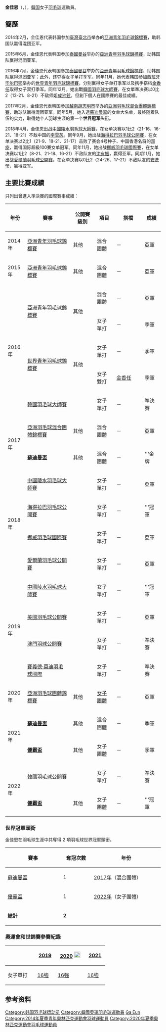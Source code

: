 {{noteTA|G1=Badminton}}
{{Infobox 羽球選手
| playername              = 金佳恩<ref name="日韓中学">{{ja}}{{cite web|title=平成２４年度 日・韓中学バドミントン交流競技会|url=http://www.u-zak.ne.jp/FBA-P/report/121201.pdf|publisher=福岡県バドミントン協会}}</ref><br/>{{lang|ko|김가은}}<br/><small>({{lang|en|Kim Ga Eun}})</small>
| image                   = 
| size                    = 
| caption                 = 
| birth_name              = 
| date_of_birth           ={{birth_date_and_age|1998|2|7}}
| place_of_birth          = [[韓國|韓國]][[蔚山廣域市|蔚山廣域市]]
| height                  = 
| weight                  = 
| event                   = 女子單打、女子雙打	
| country                 = {{KOR}}
| years_active            = 
| handedness              = 
| coach                   = 
| highest_ranking         = 第17位（女單）
| date_of_highest_ranking = 2020年1月14日<ref name="ranking">{{en}}[http://bwf.tournamentsoftware.com/ranking/player.aspx?id=21379&player=1739752 BWF World Ranking - Ranking of Ga Eun KIM (70930)]</ref>
| current_ranking         = 第17位（女單）
| date_of_current_ranking = 2020年1月14日<ref>{{en}}[http://bwfcontent.tournamentsoftware.com/ranking/category.aspx?id=22055&category=473 BWF World Ranking - BWF世界排名榜 (9/17/2019) - Women's singles]</ref>
| played                  = 129勝–72負（女單）<br/>25勝–10負（女雙）<br/>7勝–1負（混雙）
| titles                  = [[File:Simple_silver_cup.svg|15px]] [[蘇迪曼盃|蘇迪曼盃]]：1<br/>[[File:_Simple_silver_cup.svg|15px]] [[尤伯杯|尤伯杯]]：1
| bwf_profile             = 52E188CD-59F3-4EB7-8C0E-508A001FB1A9
| bwf_id                  = 70930
| updated                 = 2019年7月17日
}}
{{MedalTableTop|width=286px}}
{{MedalSport | 女子[[羽毛球|羽毛球]]}}
{{MedalCountry | {{KOR}}}}
{{MedalCompetition | [[蘇迪曼盃|蘇迪曼盃]]}}
{{MedalGold  | [[2017年蘇迪曼盃|2017年 黃金海岸]] | [[2017年蘇迪曼盃|混合團體]] }}
{{MedalBronze  | [[2021年蘇迪曼盃|2021年 萬塔]] | [[2021年蘇迪曼盃|混合團體]] }}
{{MedalCompetition |[[優霸盃|優霸盃]]}}
{{MedalBronze| [[2020年優霸盃|2020年 奧胡斯]] | [[2020年優霸盃|女子團體]]}}
{{MedalGold| [[2022年優霸盃|2022年 曼谷]]| 女子團體}}
{{MedalCompetition | [[亞洲羽毛球混合團體錦標賽|亞洲羽毛球混合團體錦標賽]]}}
{{MedalSilver| [[2017年亞洲羽毛球混合團體錦標賽|2017年 胡志明市]] | 混合團體 }}
{{MedalCompetition | [[亞洲羽毛球團體錦標賽|亞洲羽毛球團體錦標賽]]}}
{{MedalSilver| [[2020年亞洲羽毛球團體錦標賽|2020年 馬尼拉]] | [[2020年亞洲羽毛球團體錦標賽女子團體比賽|女子團體]] }}
{{MedalCompetition | [[世界青年羽毛球錦標賽|世界青年羽毛球錦標賽]]}}
{{MedalBronze| [[2016年世界青年羽毛球錦標賽|2016年 畢爾包]] | 女子單打 }}
{{MedalBronze| [[2016年世界青年羽毛球錦標賽|2016年 畢爾包]] | 女子雙打 }}
{{MedalCompetition | [[亞洲青年羽毛球錦標賽|亞洲青年羽毛球錦標賽]]}}
{{MedalSilver| [[2014年亞洲青年羽毛球錦標賽|2014年 臺北]] | 混合團體 }}
{{MedalSilver| [[2015年亞洲青年羽毛球錦標賽|2015年 曼谷]] | 混合團體 }}
{{MedalSilver| [[2016年亞洲青年羽毛球錦標賽|2016年 曼谷]] | 混合團體 }}
{{MedalBronze| [[2016年亞洲青年羽毛球錦標賽|2016年 曼谷]] | 女子單打 }}
{{MedalBottom}}
'''金佳恩'''（{{lang-ko|'''김가은'''}}，{{bd|1998年|2月7日||}}），[[韓国|韓国]]女子[[羽毛球|羽毛球]]運動員。

== 簡歷 ==
2014年2月，金佳恩代表韩国参加[[臺灣|臺灣]][[臺北市|臺北市]]举办的[[2014年亞洲青年羽毛球錦標賽|亞洲青年羽毛球錦標賽]]，助韩国队赢得混团亚军。

2015年6月，金佳恩代表韩国参加[[泰國|泰國]][[曼谷|曼谷]]举办的[[2015年亞洲青年羽毛球錦標賽|亞洲青年羽毛球錦標賽]]，助韩国队赢得混团亚军。

2016年7月，金佳恩代表韩国参加[[泰國|泰國]][[曼谷|曼谷]]举办的[[2016年亞洲青年羽毛球錦標賽|亞洲青年羽毛球錦標賽]]，助韩国队赢得混团亚军；此外，还夺得女子单打季军。同年11月，她代表韩国参加[[西班牙|西班牙]][[毕尔巴鄂|毕尔巴鄂]]举办的[[2016年世界青年羽毛球錦標賽|世界青年羽毛球錦標賽]]，分别赢得女子单打季军以及携手搭档[[金香任|金香任]]取得女子双打季军。同年12月，她出戰[[2016年韓國羽毛球大師賽|韓國羽毛球大師賽]]，在女單準决赛以0比2（13-21、8-21）不敌师姐[[成池鉉|成池鉉]]，但創下個人在國際賽的最佳成績。

2017年2月，金佳恩代表韩国参加[[越南|越南]][[胡志明市|胡志明市]]举办的[[2017年亞洲羽毛球混合團體錦標賽|亞洲羽毛球混合團體錦標賽]]，助球队赢得混团亚军。同年5月，她入选[[2017年蘇迪曼盃|蘇迪曼盃]]的女单大名单，最终随着队伍的实力，取得她个人羽球生涯的第一个'''世界冠军'''头衔。

2018年4月，金佳恩出战[[2018年中國陵水羽毛球大師賽|中國陵水羽毛球大師賽]]，在女单决赛以1比2（21-16、16-21、18-21）不敌中国的[[李雪芮|李雪芮]]。同年9月，她出战[[2018年海得拉巴羽毛球公開賽|海得拉巴羽毛球公開賽]]，在女单决赛以2比1（21-9、18-21、21-17）击败了赛会4号种子、中国香港名将的[[邓旋|邓旋]]，赢得国际超級100賽女单冠军。同年11月，她出战[[2018年挪威羽毛球國際賽|挪威羽毛球國際賽]]，在女单决赛以1比2（8-21、21-18、16-21）不敌队友的[[沈有振|沈有振]]，赢得亚军。同期11月，她出战[[2018年愛爾蘭羽毛球公開賽|愛爾蘭羽毛球公開賽]]，在女单决赛以0比2（24-26、17-21）不敌队友的[[安洗瑩|安洗瑩]]，赢得亚军。

==主要比賽成績==
只列出曾進入準決賽的國際賽事成績：
{| class=wikitable style="text-align:center; font-size:small;" 
!width="50"|年份
!width="180"|賽事
!width="80"|公開賽級別
!width="60"|項目
!width="100"|搭檔
!width="50"|成績
|-
!rowspan="1"|2014年
|[[2014年亞洲青年羽毛球錦標賽|亞洲青年羽毛球錦標賽]]
|其他
|混合團體
|－
|bgcolor="silver"|亞軍
|-
!rowspan="1"|2015年
|[[2015年亞洲青年羽毛球錦標賽|亞洲青年羽毛球錦標賽]]
|其他
|混合團體
|－
|bgcolor="silver"|亞軍
|-
!rowspan="5"|2016年
|rowspan="2"|[[2016年亞洲青年羽毛球錦標賽|亞洲青年羽毛球錦標賽]]
|rowspan="2"|其他
|混合團體
|－
|bgcolor="silver"|亞軍
|-
|女子單打	
|－
|bgcolor="#b8860b"|季軍
|-
|rowspan="2"|[[2016年世界青年羽毛球錦標賽|世界青年羽毛球錦標賽]]
|rowspan="2"|其他
|女子單打
|－
|bgcolor="#b8860b"|季軍
|-
|女子雙打		
|[[金香任|金香任]]
|bgcolor="#b8860b"|季軍
|-
|[[2016年韓國羽毛球大師賽|韓國羽毛球大師賽]]
|{{BWFGP}}
|女子單打
|－
|bgcolor="#b8860b"|準決賽
|-
!rowspan="2"|2017年
|[[2017年亞洲羽毛球混合團體錦標賽|亞洲羽毛球混合團體錦標賽]]
|其他
|混合團體
|－
|bgcolor="silver"|亞軍
|-
|'''[[2017年蘇迪曼盃|蘇迪曼盃]]'''
|其他
|混合團體
|－
|bgcolor="gold"|'''金牌
|-
!rowspan="4"|2018年
|[[2018年中國陵水羽毛球大師賽|中國陵水羽毛球大師賽]]
|{{BWF100}}
|女子單打
|－
|bgcolor="silver"|亞軍
|-
|[[2018年海得拉巴羽毛球公開賽|海得拉巴羽毛球公開賽]]
|{{BWF100}}
|女子單打
|－
|bgcolor="gold"|'''冠軍
|-
|[[2018年挪威羽毛球國際賽|挪威羽毛球國際賽]]
|{{BWFIS}}
|女子單打
|－
|bgcolor="silver"|亞軍
|-
|[[2018年愛爾蘭羽毛球公開賽|愛爾蘭羽毛球公開賽]]
|{{BWFIS}}
|女子單打
|－
|bgcolor="silver"|亞軍
|-
!rowspan="4"|2019年
|[[2019年中國陵水羽毛球大師賽|中國陵水羽毛球大師賽]]
|{{BWF100}}
|女子單打
|－
|bgcolor="gold"|'''冠軍
|-
|[[2019年美國羽毛球公開賽|美國羽毛球公開賽]]
|{{BWF300}}
|女子單打
|－
|bgcolor="silver"|亞軍
|-
|[[2019年澳門羽毛球公開賽|澳門羽球公開賽]]
|{{BWF300}}
|女子單打
|－
|bgcolor="#b8860b"|準決賽
|-
|[[2019年賽義德·莫迪羽毛球國際賽|賽義德·莫迪羽毛球國際]]
|{{BWF300}}
|女子單打
|－
|bgcolor="#b8860b"|準決賽
|-
!rowspan="1"|2020年
|[[2020年亞洲羽毛球團體錦標賽|亞洲羽毛球團體錦標賽]]
|其他
|[[2020年亞洲羽毛球團體錦標賽女子團體比賽|女子團體]]
|－
|bgcolor="silver"|亞軍
|-
!rowspan="2"|2021年
|'''[[2021年蘇迪曼盃|蘇迪曼盃]]'''
|其他
|混合團體
|－
|bgcolor="#b8860b"|季軍
|-
|'''[[2020年優霸盃|優霸盃]]'''
|其他
|女子團體
|－
|bgcolor="#b8860b"|季軍
|-
!rowspan="2"|2022年
|[[2022年韓國羽毛球公開賽|韓國羽毛球公開賽]]
|{{BWF500}}
|女子單打
|－
|bgcolor="#b8860b"|準決賽
|-
|'''[[2022年優霸盃|優霸盃]]'''
|其他
|女子團體
|－
|bgcolor="gold"|'''冠軍
|}
{{BWF賽事級別索引}}

=== 世界冠軍頭銜 ===
金佳恩在羽毛球生涯中共奪得 2 項羽毛球世界冠軍頭銜。

{| class=wikitable style="text-align:center; font-size:small" 
|- 
! width="200"|賽事 
! width="100"|奪冠次數 
! width="250"|年份
|- 
|[[蘇迪曼盃|蘇迪曼盃]] || 1 ||style="text-align:left"|[[2017年蘇迪曼盃|2017年]]（混合團體）
|-
|[[優霸盃|優霸盃]] || 1 ||style="text-align:left"|[[2022年優霸盃|2022年]]（女子團體）
|-
|'''總計'''||'''2'''||
|}

===奧運會和世錦賽參賽紀錄===
{| class=wikitable style="text-align:center; font-size:small;" 
!
!width="50"|[[2019年世界羽毛球錦標賽|2019]]
!width="80"|[[2020年夏季奧林匹克運動會羽毛球比賽|2020]] [[File:Olympic_rings_without_rims.svg|20px]]
!width="50"|[[2021年世界羽毛球錦標賽|2021]]
|-
!width="80"|女子單打
|[[2019年世界羽毛球錦標賽女子單打項目|16強]]
|[[2020年夏季奧林匹克運動會羽毛球女子單打比賽|16強]]
|[[2021年世界羽毛球錦標賽女子單打項目|16強]]
|}

== 参考资料 ==
{{reflist}}

{{尤伯杯冠軍}}
{{蘇迪曼盃冠軍}}

{{DEFAULTSORT:Kim Ga Eun}}
[[Category:韩国羽毛球运动员|Category:韩国羽毛球运动员]]
[[Category:韓國奧運羽毛球運動員|Category:韓國奧運羽毛球運動員]]
[[Category:金姓|Ga Eun]]
[[Category:2014年夏季青年奧林匹克運動會羽球運動員|Category:2014年夏季青年奧林匹克運動會羽球運動員]]
[[Category:2020年夏季奧林匹克運動會羽毛球運動員|Category:2020年夏季奧林匹克運動會羽毛球運動員]]